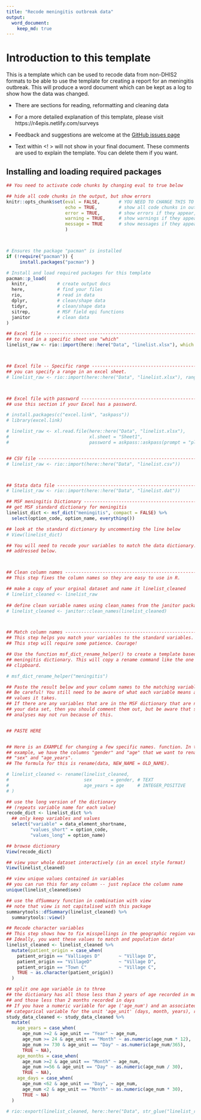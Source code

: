 ```yaml
---
title: "Recode meningitis outbreak data"
output: 
  word_document:
    keep_md: true
---
```


# Introduction to this template

This is a template which can be used to recode data from non-DHIS2 formats to be 
able to use the template for creating a report for an meningitis outbreak. 
This will produce a word document which can be kept as a log to show how the data 
was changed. 

- There are sections for reading, reformatting and cleaning data  
- For a more detailed explanation of this template, please visit https://r4epis.netlify.com/surveys  
- Feedback and suggestions are welcome at the [GitHub issues page](https://github.com/R4EPI/sitrep/issues)

- Text within <! > will not show in your final document. These comments are used
to explain the template. You can delete them if you want.

<!-- ~~~~~~~~~~~~~~~~~~~~~~~~~~~~~~~~~~~~~~~~~~~~~~~~~~~~~~~~~~~~~~~~~~~~~~~~~~~
This comment will not show up when you knit the document.
A comment with a title with slashes indicates a name of a code chunk.
~~~~~~~~~~~~~~~~~~~~~~~~~~~~~~~~~~~~~~~~~~~~~~~~~~~~~~~~~~~~~~~~~~~~~~~~~~~~ -->

## Installing and loading required packages 
<!-- ~~~~~~~~~~~~~~~~~~~~~~~~~~~~~~~~~~~~~~~~~~~~~~~~~~~~~~~~~~~~~~~~~~~~~~~~~~~
/// setup \\\
--------------------------------------------------------------------------------

Several packages are required for different aspects of  analysis with *R*. 
You will need to install these before starting. 

These packages can be quite large and may take a while to download in the
field. If you have access to a USB key with these packages, it makes sense to
copy and paste the packages into your computer's R package library 
(run the command .libPaths() to see the folder path). 

For help installing packages, please visit https://r4epis.netlify.com/welcome
~~~~~~~~~~~~~~~~~~~~~~~~~~~~~~~~~~~~~~~~~~~~~~~~~~~~~~~~~~~~~~~~~~~~~~~~~~~~ -->


```r

## You need to activate code chunks by changing eval to true below

## hide all code chunks in the output, but show errors
knitr::opts_chunk$set(eval = FALSE,       # YOU NEED TO CHANGE THIS TO TRUE
                      echo = TRUE,        # show all code chunks in output
                      error = TRUE,       # show errors if they appear, but don't stop
                      warning = TRUE,     # show warnings if they appear, but don't stop
                      message = TRUE      # show messages if they appear, but don't stop
                      )



# Ensures the package "pacman" is installed
if (!require("pacman")) {
     install.packages("pacman") }

# Install and load required packages for this template
pacman::p_load(
  knitr,           # create output docs
  here,            # find your files
  rio,             # read in data
  dplyr,           # clean/shape data
  tidyr,           # clean/shape data
  sitrep,          # MSF field epi functions
  janitor          # clean data
)

```



<!-- ~~~~~~~~~~~~~~~~~~~~~~~~~~~~~~~~~~~~~~~~~~~~~~~~~~~~~~~~~~~~~~~~~~~~~~~~~~~
/// read_nonDHIS_data \\\
--------------------------------------------------------------------------------

This section is for data not from DHIS2.
If you have already loaded data from DHIS2, go to read_population_data.
~~~~~~~~~~~~~~~~~~~~~~~~~~~~~~~~~~~~~~~~~~~~~~~~~~~~~~~~~~~~~~~~~~~~~~~~~~~~ -->

```r

## Excel file ------------------------------------------------------------------
## to read in a specific sheet use "which"
linelist_raw <- rio::import(here::here("Data", "linelist.xlsx"), which = "Sheet1")



## Excel file -- Specific range ------------------------------------------------
## you can specify a range in an excel sheet.
# linelist_raw <- rio::import(here::here("Data", "linelist.xlsx"), range = "B2:J102")



## Excel file with password ----------------------------------------------------
## use this section if your Excel has a password.

# install.packages(c("excel.link", "askpass"))
# library(excel.link)

# linelist_raw <- xl.read.file(here::here("Data", "linelist.xlsx"),
#                              xl.sheet = "Sheet1",
#                              password = askpass::askpass(prompt = "please enter file password"))


## CSV file --------------------------------------------------------------------
# linelist_raw <- rio::import(here::here("Data", "linelist.csv"))



## Stata data file -------------------------------------------------------------
# linelist_raw <- rio::import(here::here("Data", "linelist.dat"))
```



<!-- ~~~~~~~~~~~~~~~~~~~~~~~~~~~~~~~~~~~~~~~~~~~~~~~~~~~~~~~~~~~~~~~~~~~~~~~~~~~
/// prep_nonDHIS_data \\\
--------------------------------------------------------------------------------

This section is for data not from DHIS2. 

It is more difficult to prepare the nonDHIS data. You can do it! It will just
take a little more work.

Checklist to update this script to match your data:
[ ] Recode your variable names to match the dictionary
[ ] Recode variable contents to match the dictionary


This step shows you the data dictionary. The data dictionary has variable names
in the data_element_shortname column. Possible values for each variable are
specified in code and name columns. Code has the shortened value and Name has
the full-text value.
~~~~~~~~~~~~~~~~~~~~~~~~~~~~~~~~~~~~~~~~~~~~~~~~~~~~~~~~~~~~~~~~~~~~~~~~~~~~ -->

```r
## MSF meningitis Dictionary ----------------------------------------------------------
## get MSF standard dictionary for meningitis 
linelist_dict <- msf_dict("meningitis", compact = FALSE) %>%
  select(option_code, option_name, everything())

## look at the standard dictionary by uncommenting the line below
# View(linelist_dict) 

## You will need to recode your variables to match the data dictionary. This is
## addressed below.



## Clean column names ----------------------------------------------------------
## This step fixes the column names so they are easy to use in R.

## make a copy of your orginal dataset and name it linelist_cleaned
# linelist_cleaned <- linelist_raw
 
## define clean variable names using clean_names from the janitor package. 
# linelist_cleaned <- janitor::clean_names(linelist_cleaned)



## Match column names ---------------------------------------------------------
## This step helps you match your variables to the standard variables.
## This step will require some patience. Courage!

## Use the function msf_dict_rename_helper() to create a template based on the
## meningitis dictionary. This will copy a rename command like the one above to your
## clipboard.

# msf_dict_rename_helper("meningitis")

## Paste the result below and your column names to the matching variable.
## Be careful! You still need to be aware of what each variable means and what
## values it takes.
## If there are any variables that are in the MSF dictionary that are not in
## your data set, then you should comment them out, but be aware that some
## analyses may not run because of this. 


## PASTE HERE


## Here is an EXAMPLE for changing a few specific names. function. In this
## example, we have the columns "gender" and "age" that we want to rename as
## "sex" and "age_years". 
## The formula for this is rename(data, NEW_NAME = OLD_NAME).

# linelist_cleaned <- rename(linelist_cleaned, 
#                            sex       = gender, # TEXT
#                            age_years = age     # INTEGER_POSITIVE
# )

```


<!-- ~~~~~~~~~~~~~~~~~~~~~~~~~~~~~~~~~~~~~~~~~~~~~~~~~~~~~~~~~~~~~~~~~~~~~~~~~~~
/// view_data_dict \\\
--------------------------------------------------------------------------------

Take a look at the standard data dictionary to see what values you need to recode.
You need to recode to the "values_short" content. 
~~~~~~~~~~~~~~~~~~~~~~~~~~~~~~~~~~~~~~~~~~~~~~~~~~~~~~~~~~~~~~~~~~~~~~~~~~~~ -->

```r

## use the long version of the dictionary
## (repeats variable name for each value)
recode_dict <- linelist_dict %>% 
  ## only keep variables and values
  select("variable" = data_element_shortname, 
         "values_short" = option_code, 
         "values_long" = option_name)

## browse dictionary
View(recode_dict)
```


<!-- ~~~~~~~~~~~~~~~~~~~~~~~~~~~~~~~~~~~~~~~~~~~~~~~~~~~~~~~~~~~~~~~~~~~~~~~~~~~
/// browse_data \\\
--------------------------------------------------------------------------------

You'll want to look at your data. Here are a few ways you can explore.
~~~~~~~~~~~~~~~~~~~~~~~~~~~~~~~~~~~~~~~~~~~~~~~~~~~~~~~~~~~~~~~~~~~~~~~~~~~~ -->

```r

## view your whole dataset interactively (in an excel style format)
View(linelist_cleaned)

## view unique values contained in variables 
## you can run this for any column -- just replace the column name
unique(linelist_cleaned$sex)

## use the dfSummary function in combination with view
## note that view is not capitalised with this package
summarytools::dfSummary(linelist_cleaned) %>%
  summarytools::view()
```



<!-- ~~~~~~~~~~~~~~~~~~~~~~~~~~~~~~~~~~~~~~~~~~~~~~~~~~~~~~~~~~~~~~~~~~~~~~~~~~~
/// recode_factor_vars \\\
--------------------------------------------------------------------------------

This chunk demonstrates how to recode factor variables. You will need to add to 
it based on your dataset by comparing to the variables in the standard data 
dictionary. 
~~~~~~~~~~~~~~~~~~~~~~~~~~~~~~~~~~~~~~~~~~~~~~~~~~~~~~~~~~~~~~~~~~~~~~~~~~~~ -->

```r

## Recode character variables
## This step shows how to fix misspellings in the geographic region variable.
## Ideally, you want these values to match and population data!
linelist_cleaned <- linelist_cleaned %>%
  mutate(patient_origin = case_when(
    patient_origin == "Valliages D"       ~ "Village D",
    patient_origin == "VillageD"          ~ "Village D",
    patient_origin == "Town C"            ~ "Village C",
    TRUE ~ as.character(patient_origin))
  )

```



<!-- ~~~~~~~~~~~~~~~~~~~~~~~~~~~~~~~~~~~~~~~~~~~~~~~~~~~~~~~~~~~~~~~~~~~~~~~~~~~
/// recode_numeric_vars \\\ 
--------------------------------------------------------------------------------

This chunk will help recode numeric variables. You will need to add to 
it based on your dataset by comparing to the variables in the standard data 
dictionary. 
~~~~~~~~~~~~~~~~~~~~~~~~~~~~~~~~~~~~~~~~~~~~~~~~~~~~~~~~~~~~~~~~~~~~~~~~~~~~ -->
```r

## split one age variable in to three 
## the dictionary has all those less than 2 years of age recorded in months
## and those less than 2 months recorded in days
## If you have a numeric variable for age ('age_num') and an associated 
## categorical variable for the unit 'age_unit' (days, month, years), recode like this 
study_data_cleaned <- study_data_cleaned %>% 
  mutate(
    age_years = case_when(
      age_num >=2 & age_unit == "Year" ~ age_num, 
      age_num >= 24 & age_unit == "Month" ~ as.numeric(age_num * 12),
      age_num >= 730 & age_unit == "Day" ~ as.numeric(age_num/365),
      TRUE ~ NA), 
    age_months = case_when(
      age_num >=2 & age_unit == "Month" ~ age_num, 
      age_num >=56 & age_unit == "Day" ~ as.numeric(age_num / 30), 
      TRUE ~ NA),
    age_days = case_when(
      age_num <62 & age_unit == "Day", ~ age_num, 
      age_num <2 & age_unit == "Month" ~ as.numeric(age_num * 30),
      TRUE ~ NA)
  )
```


<!-- ~~~~~~~~~~~~~~~~~~~~~~~~~~~~~~~~~~~~~~~~~~~~~~~~~~~~~~~~~~~~~~~~~~~~~~~~~~~
/// save_recoded_data \\\
--------------------------------------------------------------------------------

Save your recoded dataset as an Excel. 
This automatically names your file "linelist_recoded_DATE", where DATE is the
current date.
You can now use this to use the analysis template. 
~~~~~~~~~~~~~~~~~~~~~~~~~~~~~~~~~~~~~~~~~~~~~~~~~~~~~~~~~~~~~~~~~~~~~~~~~~~~ -->
```r
# rio::export(linelist_cleaned, here::here("Data", str_glue("linelist_recoded_{Sys.Date()}.xlsx")))
```

